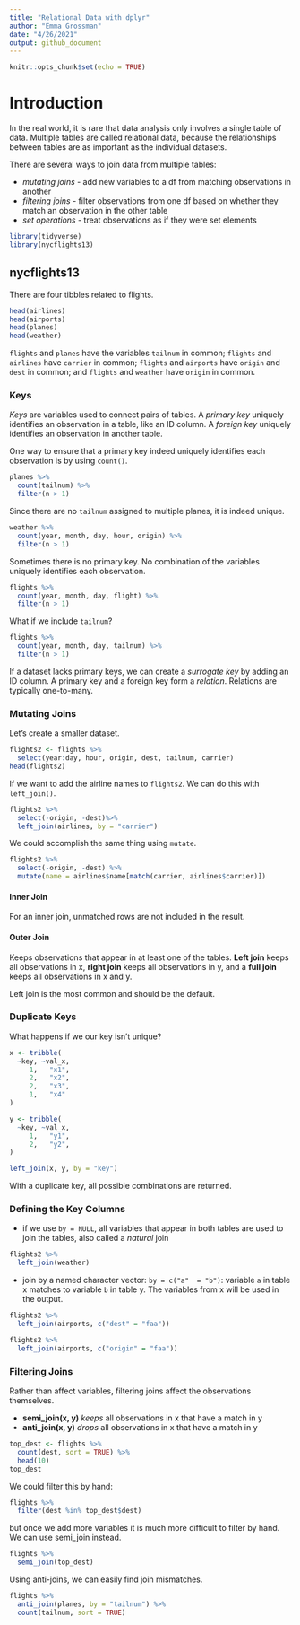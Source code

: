 ```yaml
---
title: "Relational Data with dplyr"
author: "Emma Grossman"
date: "4/26/2021"
output: github_document
---
```


```r
knitr::opts_chunk$set(echo = TRUE)
```

# Introduction

In the real world, it is rare that data analysis only involves a single table of data. Multiple tables are called relational data, because the relationships between tables are as important as the individual datasets.

There are several ways to join data from multiple tables: 

- *mutating joins* - add new variables to a df from matching observations in another
- *filtering joins* - filter observations from one df based on whether they match an observation in the other table
- *set operations* - treat observations as if they were set elements

```r
library(tidyverse)
library(nycflights13)
```

## nycflights13

There are four tibbles related to flights.
```r
head(airlines)
head(airports)
head(planes)
head(weather)
```

`flights` and `planes` have the variables `tailnum` in common; `flights` and `airlines` have `carrier` in common; `flights` and `airports` have `origin` and `dest` in common; and `flights` and `weather` have `origin` in common.

### Keys

*Keys* are variables used to connect pairs of tables. A *primary key* uniquely identifies  an observation in a table, like an ID column. A *foreign key* uniquely identifies an observation in another table.

One way to ensure that a primary key indeed uniquely identifies each observation is by using `count()`.
```r
planes %>%
  count(tailnum) %>%
  filter(n > 1)
```

Since there are no `tailnum` assigned to multiple planes, it is indeed unique.
```r
weather %>%
  count(year, month, day, hour, origin) %>%
  filter(n > 1)
```

Sometimes there is no primary key. No combination of the variables uniquely identifies each observation. 
```r
flights %>%
  count(year, month, day, flight) %>%
  filter(n > 1)
```

What if we include `tailnum`?
```r
flights %>%
  count(year, month, day, tailnum) %>%
  filter(n > 1)
```

If a dataset lacks primary keys, we can create a *surrogate key* by adding an ID column. A primary key and a foreign key form a *relation*. Relations are typically one-to-many.

### Mutating Joins

Let's create a smaller dataset.
```r
flights2 <- flights %>%
  select(year:day, hour, origin, dest, tailnum, carrier)
head(flights2)
```


If we want to add the airline names to `flights2`. We can do this with `left_join()`.
```r
flights2 %>%
  select(-origin, -dest)%>%
  left_join(airlines, by = "carrier")
```

We could accomplish the same thing using `mutate`.
```r
flights2 %>%
  select(-origin, -dest) %>%
  mutate(name = airlines$name[match(carrier, airlines$carrier)])
```

#### Inner Join

For an inner join, unmatched rows are not included in the result.

#### Outer Join

Keeps observations that appear in at least one of the tables. **Left join** keeps all observations in x, **right join** keeps all observations in y, and a **full join** keeps all observations in x and y. 

Left join is the most common and should be the default.

### Duplicate Keys

What happens if we our key isn't unique?
```r
x <- tribble(
  ~key, ~val_x,
     1,   "x1",
     2,   "x2",
     2,   "x3",
     1,   "x4"
)

y <- tribble(
  ~key, ~val_x,
     1,   "y1",
     2,   "y2",
)

left_join(x, y, by = "key")
```

With a duplicate key, all possible combinations are returned.

### Defining the Key Columns

- if we use `by = NULL`, all variables that appear in both tables are used to join the tables, also called a *natural* join

```r
flights2 %>%
  left_join(weather)
```


- join by a named character vector: `by = c("a"  = "b")`: variable `a` in table x matches to variable `b` in table y. The variables from x will be used in the output.

```r
flights2 %>%
  left_join(airports, c("dest" = "faa"))
```

```r
flights2 %>%
  left_join(airports, c("origin" = "faa"))
```

### Filtering Joins

Rather than affect variables, filtering joins affect the observations themselves.

- **semi_join(x, y)** *keeps* all observations in x that have a match in y
- **anti_join(x, y)** *drops* all observations in x that have a match in y

```r
top_dest <- flights %>%
  count(dest, sort = TRUE) %>%
  head(10)
top_dest
```

We could filter this by hand:
```r
flights %>%
  filter(dest %in% top_dest$dest)
```

but once we add more variables it is much more difficult to filter by hand. We can use semi_join instead.
```r
flights %>%
  semi_join(top_dest)
```


Using anti-joins, we can easily find join mismatches.
```r
flights %>%
  anti_join(planes, by = "tailnum") %>%
  count(tailnum, sort = TRUE)
```




















